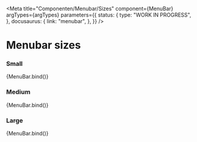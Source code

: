 
<Meta
  title="Componenten/Menubar/Sizes"
  component={MenuBar}
  argTypes={argTypes}
  parameters={{
    status: {
      type: "WORK IN PROGRESS",
    },
    docusaurus: {
      link: "menubar",
    },
  }}
/>

# Menubar sizes

### Small

<Canvas>
  <Story name="Small" args={{ ...defaultArgs, iconPlacement: "before", size: "sm" }}>
    {MenuBar.bind()}
  </Story>
</Canvas>

### Medium

<Canvas>
  <Story name="Medium" args={{ ...defaultArgs, iconPlacement: "before", size: "md" }}>
    {MenuBar.bind()}
  </Story>
</Canvas>

### Large

<Canvas>
  <Story name="Large" args={{ ...defaultArgs, iconPlacement: "before", size: "lg" }}>
    {MenuBar.bind()}
  </Story>
</Canvas>

